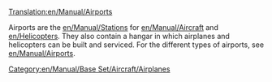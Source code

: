 [[Translation:en/Manual/Airports]]
[[Category:en/Manual/Base Set/Aircraft/Airplanes]]

Airports are the [[en/Manual/Stations]] for [[en/Manual/Aircraft]] and [[en/Helicopters]]. They also contain a hangar in which airplanes and helicopters can be built and serviced. For the different types of airports, see [[en/Manual/Airports]].